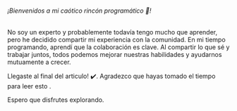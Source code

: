 ###### ¡Bienvenidos a mi caótico rincón programático 🤭!

No soy un experto y probablemente todavía tengo mucho que aprender, pero he decidido compartir mi experiencia con la comunidad. En mi tiempo programando, aprendí que la colaboración es clave.
Al compartir lo que sé y trabajar juntos, todos podemos mejorar nuestras habilidades y ayudarnos mutuamente a crecer.

Llegaste al final del articulo! ✔️. Agradezco que hayas tomado el tiempo para leer esto .

Espero que disfrutes explorando.
